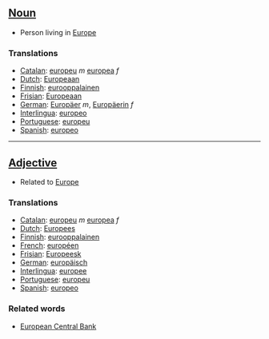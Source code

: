 ==[[Noun]]==

*Person living in [[Europe]]

===Translations===

*[[Catalan]]: [[europeu]] ''m'' [[europea]] ''f''
*[[Dutch]]: [[Europeaan]]
*[[Finnish]]: [[eurooppalainen]]
*[[Frisian]]: [[Europeaan]]
*[[German]]: [[Europäer]] ''m'', [[Europäerin]] ''f''
*[[Interlingua]]: [[europeo]]
*[[Portuguese]]: [[europeu]]
*[[Spanish]]: [[europeo]]

----

==[[Adjective]]==

*Related to [[Europe]]

===Translations===

*[[Catalan]]: [[europeu]] ''m'' [[europea]] ''f''
*[[Dutch]]: [[Europees]]
*[[Finnish]]: [[eurooppalainen]]
*[[French]]: [[européen]]
*[[Frisian]]: [[Europeesk]]
*[[German]]: [[europäisch]]
*[[Interlingua]]: [[europee]]
*[[Portuguese]]: [[europeu]]
*[[Spanish]]: [[europeo]]

===Related words===

* [[European Central Bank]]